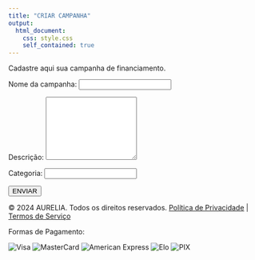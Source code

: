 ```yaml
---
title: "CRIAR CAMPANHA"
output: 
  html_document:
    css: style.css
    self_contained: true
---
```


<div class="container">

<div class="container-subtitle">
  <p>Cadastre aqui sua campanha de financiamento.</p>
</div>

<!-- Seção de Formulário -->
<section>
  
  <form id="campaignForm">
<p>   
  <label for="name">Nome da campanha:</label>
  <input type="text" id="name" name="name" required>
</p>     
    
<p> 
  <label for="informacoes">Descrição:</label>
  <textarea id="informacoes" name="informacoes" rows="8" required></textarea>
</p>    
    
<p> 
   <label for="categoria">Categoria:</label>
   <input type="categoria" id="categoria" name="categoria" required>
</p>  
    
  <button type="submit">ENVIAR</button>

  </form>
</section>


</div>

<!-- Footer -->
<footer>

<div>
  <p>&copy; 2024 AURELIA. Todos os direitos reservados. <a href="">Política de Privacidade</a> | <a href="">Termos de Serviço</a></p>
</div> 

<div class="payment-methods">
  <p>Formas de Pagamento:</p>
  <img src="images/visa.PNG" alt="Visa" class="payment-icon">
  <img src="images/master.PNG" alt="MasterCard" class="payment-icon">
  <img src="images/amex.PNG" alt="American Express" class="payment-icon">
  <img src="images/elo.PNG" alt="Elo" class="payment-icon">
  <img src="images/pix.PNG" alt="PIX" class="payment-icon">
</div>
</footer>

<script>
  document.getElementById('campaignForm').addEventListener('submit', function(event) {
    event.preventDefault(); // Impede o envio real do formulário
    alert('Campanha cadastrada com sucesso!');
  });
</script>